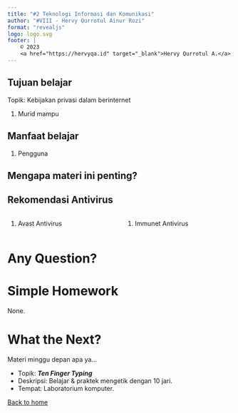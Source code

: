 ```yaml
---
title: "#2 Teknologi Informasi dan Komunikasi"
author: "#VIII - Hervy Qurrotul Ainur Rozi"
format: "revealjs"
logo: logo.svg
footer: |
    © 2023
    <a href="https://hervyqa.id" target="_blank">Hervy Qurrotul A.</a>
---
```


## Tujuan belajar {.smaller}

Topik: Kebijakan privasi dalam berinternet

1. Murid mampu 

## Manfaat belajar {.smaller}

1. Pengguna 

## Mengapa materi ini penting? {.smaller}

## Rekomendasi Antivirus {.smaller}

:::: {.columns}

::: {.column width="50%"}
1. Avast Antivirus

:::

::: {.column width="50%"}
1. Immunet Antivirus 
:::

::::

# Any Question? {background-color="rgb(10, 132, 81)"}

# Simple Homework

None.

# What the Next?

Materi minggu depan apa ya...

* Topik: _**Ten Finger Typing**_
* Deskripsi: Belajar & praktek mengetik dengan 10 jari.
* Tempat: Laboratorium komputer.

[Back to home](/)